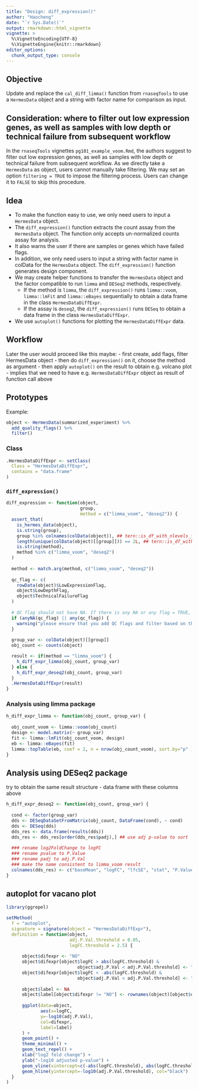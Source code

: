```yaml
---
title: "Design: diff_expression()"
author: "Haocheng"
date: "`r Sys.Date()`"
output: rmarkdown::html_vignette
vignette: >
  %\VignetteEncoding{UTF-8}
  %\VignetteEngine{knitr::rmarkdown}
editor_options: 
  chunk_output_type: console
---
```


## Objective

Update and replace the `cal_diff_limma()` function from `rnaseqTools` to use a `HermesData` object and a string with factor name for comparison as input.

## Consideration: where to filter out low expression genes, as well as samples with low depth or technical failure from subsequent workflow

In the `rnaseqTools` vignettes `pg101_example_voom.Rmd`, the authors suggest to filter out low expression genes, as well as samples with low depth or technical failure from subsequent workflow. As we directly take a `HermesData` as object, users cannot manually take filtering. We may set an option `filtering = TRUE` to impose the filtering process. Users can change it to `FALSE` to skip this procedure.  
 
## Idea

- To make the function easy to use, we only need users to input a `HermesData` object. 
- The `diff_expression()` function extracts the count assay from the `HermesData` object. The function only accepts un-normalized counts assay for analysis.
- It also warns the user if there are samples or genes which have failed flags. 
- In addition, we only need users to input a string with factor name in colData for the `HermesData` object. The `diff_expression()` function generates design component.  
- We may create helper functions to transfer the `HermesData` object and the factor compatible to run `limma` and `DESeq2` methods, respectively.
  - If the method is `limma`, the `diff_expression()` runs `limma::voom`, `limma::lmFit` and `limma::eBayes` sequentially to obtain a data frame in the class `HermesDataDiffExpr`.
  - If the assay is `deseq2`, the `diff_expression()` runs `DESeq` to obtain a data frame in the class `HermesDataDiffExpr`.
- We use `autoplot()` functions for plotting the `HermesDataDiffExpr` data. 

## Workflow

Later the user would proceed like this maybe:
- first create, add flags, filter HermesData object
- then do `diff_expression()` on it, choose the method as argument
- then apply `autoplot()` on the result to obtain e.g. volcano plot
  - implies that we need to have e.g. `HermesDataDiffExpr` object as result of function call above

## Prototypes

Example:

```r
object <- HermesData(summarized_experiment) %>%
  add_quality_flags() %>%
  filter() 
```


### Class

```r
.HermesDataDiffExpr <- setClass(
  Class = "HermesDataDiffExpr",
  contains = "data.frame"
)
```


### `diff_expression()`

```r
diff_expression <- function(object,
                            group,
                            method = c("limma_voom", "deseq2")) {
  assert_that(
    is_hermes_data(object),
    is.string(group),
    group %in% colnames(colData(object)), ## tern::is_df_with_nlevels_factor does not work
    length(unique(colData(object)[[group]])) == 2L, ## tern::is_df_with_nlevels_factor does not work
    is.string(method), 
    method %in% c("limma_voom", "deseq2")
  )
  
  method <- match.arg(method, c("limma_voom", "deseq2"))
  
  qc_flag <- c(
    rowData(object)$LowExpressionFlag,
    object$LowDepthFlag,
    object$TechnicalFailureFlag
  )
  
  # QC flag should not have NA. If there is any NA or any flag = TRUE, show warnning message)
  if (anyNA(qc_flag) || any(qc_flag)) {
    warning("please ensure that you add QC flags and filter based on them before DE analysis")
  }
  
  group_var <- colData(object)[[group]]
  obj_count <- counts(object)

  result <- if(method == "limma_voom") {
    h_diff_expr_limma(obj_count, group_var)
  } else {
    h_diff_expr_deseq2(obj_count, group_var)
  }
  .HermesDataDiffExpr(result)
}
```

### Analysis using limma package

```r
h_diff_expr_limma <- function(obj_count, group_var) {
  
  obj_count_voom <- limma::voom(obj_count)
  design <- model.matrix(~ group_var)  
  fit <- limma::lmFit(obj_count_voom, design)
  eb <- limma::eBayes(fit)
  limma::topTable(eb, coef = 2, n = nrow(obj_count_voom), sort.by="p" ) ## use adj p-value to sort
}

```


## Analysis using DESeq2 package

try to obtain the same result structure - data frame with these columns above
 
```r
h_diff_expr_deseq2 <- function(obj_count, group_var) {
  
  cond <- factor(group_var)
  dds <- DESeqDataSetFromMatrix(obj_count, DataFrame(cond), ~ cond)
  dds <- DESeq(dds)
  dds_res <- data.frame(results(dds))
  dds_res <- dds_res[order(dds_res$padj),] ## use adj p-value to sort
  
  ### rename log2FoldChange to logFC
  ### rename pvalue to P.Value
  ### rename padj to adj.P.Val
  ### make the name consistent to limma_voom result
  colnames(dds_res) <- c("baseMean", "logFC", "lfcSE", "stat", "P.Value", "adj.P.Val") 
}

```

## autoplot for vacano plot
```r
library(ggrepel)

setMethod(
  f = "autoplot",
  signature = signature(object = "HermesDataDiffExpr"),
  definition = function(object,
                        adj.P.Val.threshold = 0.05,
                        logFC.threshold = 2.5) {
    
      object$difexpr <- "NO"
      object$difexpr[object$logFC > abs(logFC.threshold) &
                           object$adj.P.Val < adj.P.Val.threshold] <- "UP" 
      object$difexpr[object$logFC < -abs(logFC.threshold) &
                           object$adj.P.Val < adj.P.Val.threshold] <- "DOWN"
      
      object$label <- NA
      object$label[object$difexpr != "NO"] <- rownames(object)[object$difexpr != "NO"]
    
      ggplot(data=object, 
             aes(x=logFC, 
             y=-log10(adj.P.Val), 
             col=difexpr,
             label=label)
      ) +
      geom_point() + 
      theme_minimal() + 
      geom_text_repel() +
      xlab("log2 fold change") + 
      ylab("-log10 adjusted p-value") +
      geom_vline(xintercept=c(-abs(logFC.threshold), abs(logFC.threshold)), col="black") +
      geom_hline(yintercept=-log10(adj.P.Val.threshold), col="black")
  }
)
```